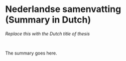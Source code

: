 # Nederlandse samenvatting (Summary in Dutch) {-}

\chaptermark{Summary in Dutch}

::: {lang=nl}

_Replace this with the Dutch title of thesis_

\bigskip
<br>

The summary goes here.

:::
